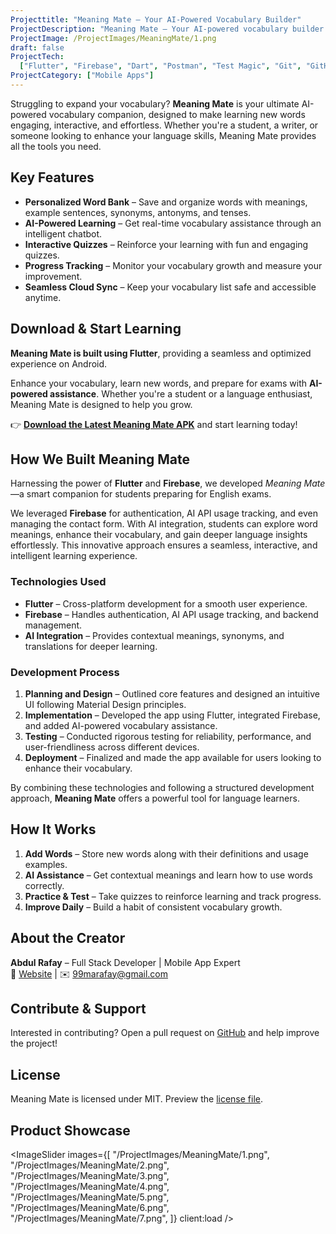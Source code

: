 ```yaml
---
Projecttitle: "Meaning Mate – Your AI-Powered Vocabulary Builder"
ProjectDescription: "Meaning Mate – Your AI-powered vocabulary builder with word storage, synonyms, antonyms, tenses, sentences, and fun quizzes! Unleash your creativity with this app."
ProjectImage: /ProjectImages/MeaningMate/1.png
draft: false
ProjectTech:
  ["Flutter", "Firebase", "Dart", "Postman", "Test Magic", "Git", "GitHub"]
ProjectCategory: ["Mobile Apps"]
---
```



Struggling to expand your vocabulary? **Meaning Mate** is your ultimate AI-powered vocabulary companion, designed to make learning new words engaging, interactive, and effortless. Whether you're a student, a writer, or someone looking to enhance your language skills, Meaning Mate provides all the tools you need.

## **Key Features**

- **Personalized Word Bank** – Save and organize words with meanings, example sentences, synonyms, antonyms, and tenses.
- **AI-Powered Learning** – Get real-time vocabulary assistance through an intelligent chatbot.
- **Interactive Quizzes** – Reinforce your learning with fun and engaging quizzes.
- **Progress Tracking** – Monitor your vocabulary growth and measure your improvement.
- **Seamless Cloud Sync** – Keep your vocabulary list safe and accessible anytime.

## **Download & Start Learning**

**Meaning Mate is built using Flutter**, providing a seamless and optimized experience on Android.

Enhance your vocabulary, learn new words, and prepare for exams with **AI-powered assistance**. Whether you're a student or a language enthusiast, Meaning Mate is designed to help you grow.

👉 [**Download the Latest Meaning Mate APK**](https://www.rafay99.com/Meaning-Mate-APK) and start learning today!

## **How We Built Meaning Mate**

Harnessing the power of **Flutter** and **Firebase**, we developed _Meaning Mate_—a smart companion for students preparing for English exams.

We leveraged **Firebase** for authentication, AI API usage tracking, and even managing the contact form. With AI integration, students can explore word meanings, enhance their vocabulary, and gain deeper language insights effortlessly. This innovative approach ensures a seamless, interactive, and intelligent learning experience.

### **Technologies Used**

- **Flutter** – Cross-platform development for a smooth user experience.
- **Firebase** – Handles authentication, AI API usage tracking, and backend management.
- **AI Integration** – Provides contextual meanings, synonyms, and translations for deeper learning.

### **Development Process**

1. **Planning and Design** – Outlined core features and designed an intuitive UI following Material Design principles.
2. **Implementation** – Developed the app using Flutter, integrated Firebase, and added AI-powered vocabulary assistance.
3. **Testing** – Conducted rigorous testing for reliability, performance, and user-friendliness across different devices.
4. **Deployment** – Finalized and made the app available for users looking to enhance their vocabulary.

By combining these technologies and following a structured development approach, **Meaning Mate** offers a powerful tool for language learners.

## **How It Works**

1. **Add Words** – Store new words along with their definitions and usage examples.
2. **AI Assistance** – Get contextual meanings and learn how to use words correctly.
3. **Practice & Test** – Take quizzes to reinforce learning and track progress.
4. **Improve Daily** – Build a habit of consistent vocabulary growth.

## **About the Creator**

**Abdul Rafay** – Full Stack Developer | Mobile App Expert  
📌 [Website](https://www.rafay99.com) | ✉️ [99marafay@gmail.com](mailto:99marafay@gmail.com)

## **Contribute & Support**

Interested in contributing? Open a pull request on [GitHub](https://github.com/rafay99-epic/MeaningMate) and help improve the project!

## **License**

Meaning Mate is licensed under MIT. Preview the [license file](https://github.com/rafay99-epic/MeaningMate/blob/main/LICENSE).

## **Product Showcase**

<ImageSlider
  images={[
    "/ProjectImages/MeaningMate/1.png",
    "/ProjectImages/MeaningMate/2.png",
    "/ProjectImages/MeaningMate/3.png",
    "/ProjectImages/MeaningMate/4.png",
    "/ProjectImages/MeaningMate/5.png",
    "/ProjectImages/MeaningMate/6.png",
    "/ProjectImages/MeaningMate/7.png",
  ]}
  client:load
/>
